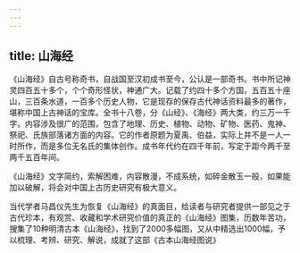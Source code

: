 ```yaml
---
---
---
```

title: 山海经
---

《山海经》自古号称奇书，自战国至汉初成书至今，公认是一部奇书。书中所记神灵四百五十多个，个个奇形怪状，神通广大。记载了约四十多个方国，五百五十座山，三百条水道，一百多个历史人物，它是现存的保存古代神话资料最多的著作，堪称中国上古神话的宝库。全书十八卷，分《山经》、《海经》两大类，约三万一千字。内容涉及很广的范围，包含了地理、历史、植物、动物、矿物、医药、鬼神、祭祀、氏族部落诸方面的内容。它的作者原题为夏禹、伯益，实际上并不是一人一时所作，而是多位无名氏的集体创作。成书年代约在四千年前，写定于距今两千至两千五百年间。

《山海经》文字简约，索解困难，内容散漫，不成系统，如碎金散玉一般，如果能加以破解，将会对中国上古历史研究有极大意义。

当代学者马昌仪先生为恢复《山海经》的真面目，给读者与研究者提供一部见之于古代珍本，有观赏、收藏和学术研究价值的真正的《山海经》图集，历数年苦功，搜集了10种明清古本《山海经》，找到了2000多幅图，又从中精选出1000幅，予以梳理、考辨、研究、解说，成就了这部《古本山海经图说》